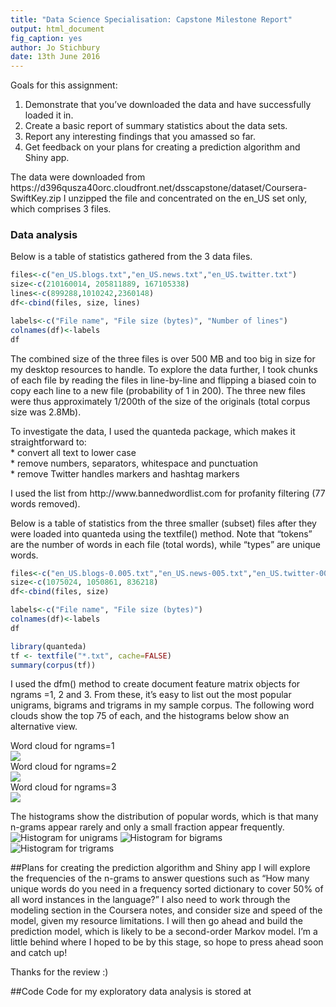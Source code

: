 ```yaml
---
title: "Data Science Specialisation: Capstone Milestone Report"
output: html_document
fig_caption: yes
author: Jo Stichbury
date: 13th June 2016
---
```


Goals for this assignment:

1. Demonstrate that you've downloaded the data and have successfully loaded it in.
2. Create a basic report of summary statistics about the data sets.
3. Report any interesting findings that you amassed so far.
4. Get feedback on your plans for creating a prediction algorithm and Shiny app.

The data were downloaded from https://d396qusza40orc.cloudfront.net/dsscapstone/dataset/Coursera-SwiftKey.zip
I unzipped the file and concentrated on the en_US set only, which comprises 3 files. 

### Data analysis

Below is a table of statistics gathered from the 3 data files.

```r
files<-c("en_US.blogs.txt","en_US.news.txt","en_US.twitter.txt")
size<-c(210160014, 205811889, 167105338)
lines<-c(899288,1010242,2360148)
df<-cbind(files, size, lines)

labels<-c("File name", "File size (bytes)", "Number of lines")
colnames(df)<-labels
df
```


The combined size of the three files is over 500 MB and too big in size for my desktop resources to handle. To explore the data further, I took chunks of each file by reading the files in line-by-line and flipping a biased coin to copy each line to a new file (probability of 1 in 200). The three new files were thus approximately 1/200th of the size of the originals (total corpus size was 2.8Mb).

To investigate the data, I used the quanteda package, which makes it straightforward to:  
* convert all text to lower case   
* remove numbers, separators, whitespace and punctuation   
* remove Twitter handles markers and hashtag markers   

I used the list from http://www.bannedwordlist.com for profanity filtering (77 words removed).

Below is a table of statistics from the three smaller (subset) files after they were loaded into quanteda using the textfile() method. Note that "tokens" are the number of words in each file (total words), while "types" are unique words.

```r
files<-c("en_US.blogs-0.005.txt","en_US.news-005.txt","en_US.twitter-005.txt")
size<-c(1075024, 1050861, 836218)
df<-cbind(files, size)

labels<-c("File name", "File size (bytes)")
colnames(df)<-labels
df

library(quanteda)
tf <- textfile("*.txt", cache=FALSE)
summary(corpus(tf))
```


I used the dfm() method to create document feature matrix objects for ngrams =1, 2 and 3.  From these, it's easy to list out the most popular unigrams, bigrams and trigrams in my sample corpus. The following word clouds show the top 75 of each, and the histograms below show an alternative view.

Word cloud for ngrams=1   
![](ngrams1-75words.png)  
Word cloud for ngrams=2  
![](ngrams2-75words.png)  
Word cloud for ngrams=3  
![](ngrams3-75words.png)  


The histograms show the distribution of popular words, which is that many n-grams appear rarely and only a small fraction appear frequently.
![Histogram for unigrams](75unigrams-barplot.png)
![Histogram for bigrams](75bigrams-barplot.png)
![Histogram for trigrams](75trigrams-barplot.png)



##Plans for creating the prediction algorithm and Shiny app
I will explore the frequencies of the n-grams to answer questions such as "How many unique words do you need in a frequency sorted dictionary to cover 50% of all word instances in the language?" I also need to work through the modeling section in the Coursera notes, and consider size and speed of the model, given my resource limitations. I will then go ahead and build the prediction model, which is likely to be a second-order Markov model. I'm a little behind where I hoped to be by this stage, so hope to press ahead soon and catch up!   

Thanks for the review :)

##Code
Code for my exploratory data analysis is stored at 




